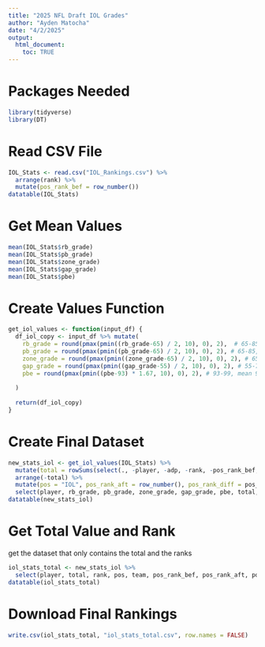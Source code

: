 ```yaml
---
title: "2025 NFL Draft IOL Grades"
author: "Ayden Matocha"
date: "4/2/2025"
output:
  html_document:
    toc: TRUE
---
```


# Packages Needed
```r
library(tidyverse)
library(DT)
```

# Read CSV File
```r
IOL_Stats <- read.csv("IOL_Rankings.csv") %>%
  arrange(rank) %>%
  mutate(pos_rank_bef = row_number())
datatable(IOL_Stats)
```


# Get Mean Values
```r
mean(IOL_Stats$rb_grade)
mean(IOL_Stats$pb_grade)
mean(IOL_Stats$zone_grade)
mean(IOL_Stats$gap_grade)
mean(IOL_Stats$pbe)
```

# Create Values Function
```r
get_iol_values <- function(input_df) {
  df_iol_copy <- input_df %>% mutate(
    rb_grade = round(pmax(pmin((rb_grade-65) / 2, 10), 0), 2),  # 65-85, mean 75
    pb_grade = round(pmax(pmin((pb_grade-65) / 2, 10), 0), 2), # 65-85, mean 75
    zone_grade = round(pmax(pmin((zone_grade-65) / 2, 10), 0), 2), # 65-85, mean 75
    gap_grade = round(pmax(pmin((gap_grade-55) / 2, 10), 0), 2), # 55-75, mean 65
    pbe = round(pmax(pmin((pbe-93) * 1.67, 10), 0), 2), # 93-99, mean 96
    
  )
  
  return(df_iol_copy)
}
```

# Create Final Dataset
```r
new_stats_iol <- get_iol_values(IOL_Stats) %>% 
  mutate(total = rowSums(select(., -player, -adp, -rank, -pos_rank_bef, -team))) %>% 
  arrange(-total) %>%
  mutate(pos = "IOL", pos_rank_aft = row_number(), pos_rank_diff = pos_rank_bef-pos_rank_aft) %>%
  select(player, rb_grade, pb_grade, zone_grade, gap_grade, pbe, total, rank, pos, team, pos_rank_bef, pos_rank_aft, pos_rank_diff)
datatable(new_stats_iol)
```

# Get Total Value and Rank
get the dataset that only contains the total and the ranks
```r
iol_stats_total <- new_stats_iol %>%
  select(player, total, rank, pos, team, pos_rank_bef, pos_rank_aft, pos_rank_diff)
datatable(iol_stats_total)
```

# Download Final Rankings
```r
write.csv(iol_stats_total, "iol_stats_total.csv", row.names = FALSE)
```